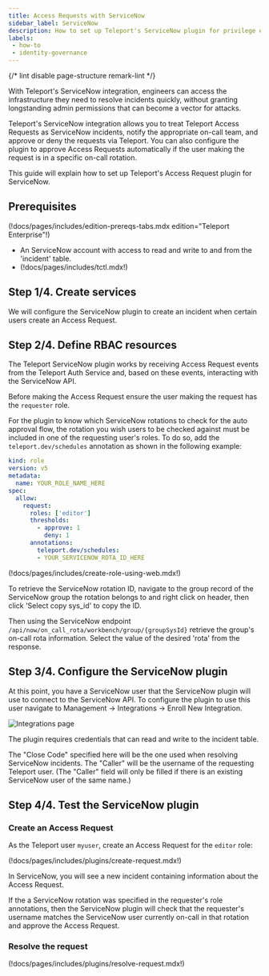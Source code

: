 ```yaml
---
title: Access Requests with ServiceNow
sidebar_label: ServiceNow
description: How to set up Teleport's ServiceNow plugin for privilege elevation approvals.
labels:
 - how-to
 - identity-governance
---
```


{/* lint disable page-structure remark-lint */}

With Teleport's ServiceNow integration, engineers can access the infrastructure
they need to resolve incidents quickly, without granting longstanding admin permissions
that can become a vector for attacks.

Teleport's ServiceNow integration allows you to treat Teleport Access
Requests as ServiceNow incidents, notify the appropriate on-call team, and
approve or deny the requests via Teleport. You can also configure the plugin to
approve Access Requests automatically if the user making the request is in
a specific on-call rotation.

This guide will explain how to set up Teleport's Access Request plugin for
ServiceNow.

## Prerequisites

(!docs/pages/includes/edition-prereqs-tabs.mdx edition="Teleport Enterprise"!)

- An ServiceNow account with access to read and write to and from the 'incident' table.
- (!docs/pages/includes/tctl.mdx!)

## Step 1/4. Create services

We will configure the ServiceNow plugin to create an incident when
certain users create an Access Request.

## Step 2/4. Define RBAC resources

The Teleport ServiceNow plugin works by receiving Access Request events from the
Teleport Auth Service and, based on these events, interacting with the ServiceNow
API.

Before making the Access Request ensure the user making the request has
the `requester` role.

For the plugin to know which ServiceNow rotations to check for the
auto approval flow, the rotation you wish users to be checked against
must be included in one of the requesting user's roles. To do so, add the `teleport.dev/schedules` annotation as shown in the following example: 

```yaml
kind: role
version: v5
metadata:
  name: YOUR_ROLE_NAME_HERE
spec:
  allow:
    request:
      roles: ['editor']
      thresholds:
        - approve: 1
          deny: 1
      annotations:
        teleport.dev/schedules:
        - YOUR_SERVICENOW_ROTA_ID_HERE
```

(!docs/pages/includes/create-role-using-web.mdx!)

To retrieve the ServiceNow rotation ID, navigate to the group record
of the ServiceNow group the rotation belongs to and right click on
header, then click 'Select copy sys_id' to copy the ID.

Then using the ServiceNow endpoint `/api/now/on_call_rota/workbench/group/{groupSysId}`
retrieve the group's on-call rota information.
Select the value of the desired 'rota' from the response.

## Step 3/4. Configure the ServiceNow plugin

At this point, you have a ServiceNow user that the ServiceNow plugin will use
to connect to the ServiceNow API. To configure the plugin to use this user navigate
to Management -> Integrations -> Enroll New Integration.

![Integrations page](../../../img/enterprise/plugins/servicenow/servicenow-integration-page.png)

The plugin requires credentials that can read and write to the incident table.

The "Close Code" specified here will be the one used when resolving ServiceNow
incidents. The "Caller" will be the username of the requesting Teleport user.
(The "Caller" field will only be filled if there is an existing ServiceNow user of the same name.)

## Step 4/4. Test the ServiceNow plugin

### Create an Access Request

As the Teleport user `myuser`, create an Access Request for the `editor` role:

(!docs/pages/includes/plugins/create-request.mdx!)

In ServiceNow, you will see a new incident containing information about the
Access Request.

If the a ServiceNow rotation was specified in the requester's role annotations,
then the ServiceNow plugin will check that the requester's username matches the
ServiceNow user currently on-call in that rotation and approve the Access Request.

### Resolve the request

(!docs/pages/includes/plugins/resolve-request.mdx!)

